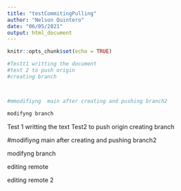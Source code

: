 ```yaml
---
title: "testCommitingPulling"
author: "Nelson Quintero"
date: "06/05/2021"
output: html_document
---
```


```r
knitr::opts_chunk$set(echo = TRUE)
```


```r
#Testt1 writting the document
#test 2 to push origin
#creating branch



#mmodifiyng  main after creating and pushing branch2

modifyng branch 

```

Test 1 writting the text
Test2  to push origin 
creating branch


#modifiyng  main after creating and pushing branch2

modifyng branch

editing remote

editing remote 2

